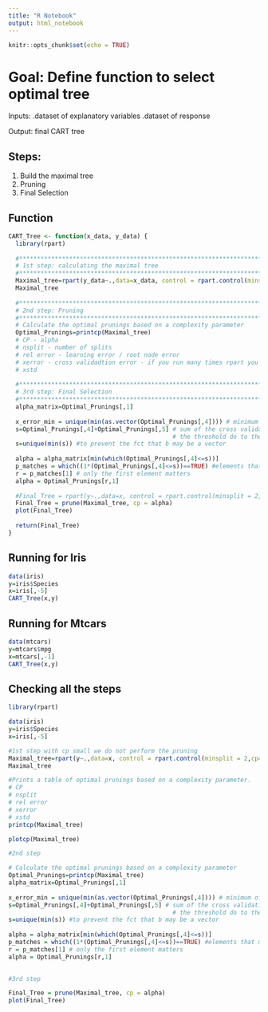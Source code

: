---
title: "R Notebook"
output: html_notebook
---

```{r setup, include=FALSE}
knitr::opts_chunk$set(echo = TRUE)
```

# Goal: Define function to select optimal tree
Inputs: .dataset of explanatory variables
        .dataset of response

Output: final CART tree

## Steps: 
1) Build the maximal tree
2) Pruning
3) Final Selection

## Function
```{r}
CART_Tree <- function(x_data, y_data) {
  library(rpart)
  
  #*****************************************************************************************
  # 1st step: calculating the maximal tree
  #*****************************************************************************************
  Maximal_tree=rpart(y_data~.,data=x_data, control = rpart.control(minsplit = 2,cp=10^-12))
  Maximal_tree
  
  #*****************************************************************************************
  # 2nd step: Pruning
  #*****************************************************************************************
  # Calculate the optimal prunings based on a complexity parameter
  Optimal_Prunings=printcp(Maximal_tree)
  # CP - alpha 
  # nsplit - number of splits
  # rel error - learning error / root node error
  # xerror - cross validadtion error - if you run many times rpart you are going to reach different cross validation errors due to the randomness that is contained in this method
  # xstd
  
  #*****************************************************************************************
  # 3rd step: Final Selection
  #*****************************************************************************************
  alpha_matrix=Optimal_Prunings[,1]
  
  x_error_min = unique(min(as.vector(Optimal_Prunings[,4]))) # minimum of the crossvalidation error is
  s=Optimal_Prunings[,4]+Optimal_Prunings[,5] # sum of the cross validation error and its standard deviation
                                              # the threshold do to the 1SE rule
  s=unique(min(s)) #to prevent the fct that b may be a vector
  
  alpha = alpha_matrix[min(which(Optimal_Prunings[,4]<=s))]
  p_matches = which((1*(Optimal_Prunings[,4]<=s))==TRUE) #elements that match the criterion
  r = p_matches[1] # only the first element matters
  alpha = Optimal_Prunings[r,1]
  
  #Final_Tree = rpart(y~.,data=x, control = rpart.control(minsplit = 2,cp=alpha))
  Final_Tree = prune(Maximal_tree, cp = alpha)
  plot(Final_Tree)
 
  return(Final_Tree)
}

```

##   Running for Iris
```{r}
data(iris)
y=iris$Species
x=iris[,-5]
CART_Tree(x,y)

```

## Running for Mtcars
```{r}
data(mtcars)
y=mtcars$mpg
x=mtcars[,-1]
CART_Tree(x,y)
```

## Checking all the steps
```{r cars}
library(rpart)

data(iris)
y=iris$Species
x=iris[,-5]

#1st step with cp small we do not perform the pruning
Maximal_tree=rpart(y~.,data=x, control = rpart.control(minsplit = 2,cp=10^-12))
Maximal_tree

```
```{r}
#Prints a table of optimal prunings based on a complexity parameter. 
# CP
# nsplit 
# rel error 
# xerror       
# xstd
printcp(Maximal_tree)
```

```{r}
plotcp(Maximal_tree)
```

```{r}
#2nd step

# Calculate the optimal prunings based on a complexity parameter
Optimal_Prunings=printcp(Maximal_tree)
alpha_matrix=Optimal_Prunings[,1]
  
x_error_min = unique(min(as.vector(Optimal_Prunings[,4]))) # minimum of the crossvalidation error is
s=Optimal_Prunings[,4]+Optimal_Prunings[,5] # sum of the cross validation error and its standard deviation
                                              # the threshold do to the 1SE rule
s=unique(min(s)) #to prevent the fct that b may be a vector
  
alpha = alpha_matrix[min(which(Optimal_Prunings[,4]<=s))]
p_matches = which((1*(Optimal_Prunings[,4]<=s))==TRUE) #elements that match the criterion
r = p_matches[1] # only the first element matters
alpha = Optimal_Prunings[r,1]
  
```


```{r}
#3rd step

Final_Tree = prune(Maximal_tree, cp = alpha)
plot(Final_Tree)

```

